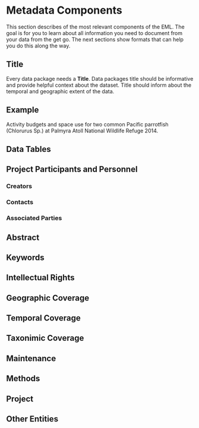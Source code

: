 # Metadata Components

This section describes of the most relevant components of the EML. The goal is for you to learn about all information you need to document from your data from the get go. The next sections show formats that can help you do this along the way.

## Title

Every data package needs a **Title**. Data packages title should be informative and provide helpful context about the dataset. Title should inform about the temporal and geographic extent of the data.

::: callout-note
## Example
Activity budgets and space use for two common Pacific parrotfish (Chlorurus Sp.) at Palmyra Atoll National Wildlife Refuge 2014.
:::

## Data Tables

## Project Participants and Personnel

### Creators

### Contacts

### Associated Parties

## Abstract

## Keywords

## Intellectual Rights

## Geographic Coverage

## Temporal Coverage

## Taxonimic Coverage

## Maintenance

## Methods

## Project

## Other Entities
